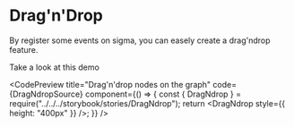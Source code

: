 

# Drag'n'Drop

By register some events on sigma, you can easely create a drag'ndrop feature.

Take a look at this demo

<CodePreview
  title="Drag'n'drop nodes on the graph"
  code={DragNdropSource}
  component={() => {
    const { DragNdrop } = require("../../../storybook/stories/DragNdrop");
    return <DragNdrop style={{ height: "400px" }} />;
  }}
/>
